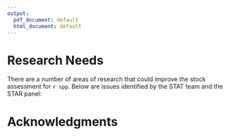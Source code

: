 ```yaml
---
output:
  pdf_document: default
  html_document: default
---
```


<!-- ****************************RESEARCH NEEDS**************************** -->
# Research Needs
There are a number of areas of research that could improve the stock 
assessment for `r spp`.  Below are issues identified by the STAT team 
and the STAR panel:

\begin{enumerate}

\item \textbf{xxxx}: 

\item \textbf{xxxx}:

\item \textbf{xxxx}:

\item \textbf{xxxx}:

\item \textbf{xxxx}:

\end{enumerate}




<!-- ***************************ACKNOWLEDGEMENTS*************************** -->
# Acknowledgments




\newpage
\FloatBarrier